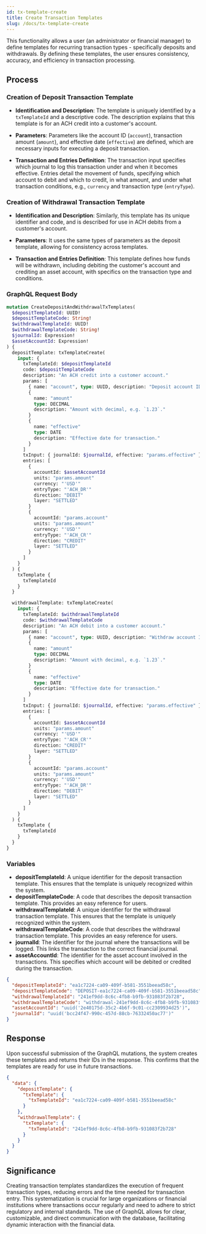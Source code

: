 ```yaml
---
id: tx-template-create
title: Create Transaction Templates
slug: /docs/tx-template-create
---
```


This functionality allows a user (an administrator or financial manager) to define templates for recurring transaction types - specifically deposits and withdrawals. By defining these templates, the user ensures consistency, accuracy, and efficiency in transaction processing.

## Process

### Creation of Deposit Transaction Template

- **Identification and Description**: The template is uniquely identified by a `txTemplateId` and a descriptive code. The description explains that this template is for an ACH credit into a customer's account.

- **Parameters**: Parameters like the account ID (`account`), transaction amount (`amount`), and effective date (`effective`) are defined, which are necessary inputs for executing a deposit transaction.

- **Transaction and Entries Definition**:
  The transaction input specifies which journal to log this transaction under and when it becomes effective. Entries detail the movement of funds, specifying which account to debit and which to credit, in what amount, and under what transaction conditions, e.g., `currency` and transaction type (`entryType`).

### Creation of Withdrawal Transaction Template

- **Identification and Description**: Similarly, this template has its unique identifier and code, and is described for use in ACH debits from a customer's account.

- **Parameters**: It uses the same types of parameters as the deposit template, allowing for consistency across templates.

- **Transaction and Entries Definition**: This template defines how funds will be withdrawn, including debiting the customer's account and crediting an asset account, with specifics on the transaction type and conditions.

### GraphQL Request Body

```graphql
mutation CreateDepositAndWithdrawalTxTemplates(
  $depositTemplateId: UUID!
  $depositTemplateCode: String!
  $withdrawalTemplateId: UUID!
  $withdrawalTemplateCode: String!
  $journalId: Expression!
  $assetAccountId: Expression!
) {
  depositTemplate: txTemplateCreate(
    input: {
      txTemplateId: $depositTemplateId
      code: $depositTemplateCode
      description: "An ACH credit into a customer account."
      params: [
        { name: "account", type: UUID, description: "Deposit account ID." }
        {
          name: "amount"
          type: DECIMAL
          description: "Amount with decimal, e.g. `1.23`."
        }
        {
          name: "effective"
          type: DATE
          description: "Effective date for transaction."
        }
      ]
      txInput: { journalId: $journalId, effective: "params.effective" }
      entries: [
        {
          accountId: $assetAccountId
          units: "params.amount"
          currency: "'USD'"
          entryType: "'ACH_DR'"
          direction: "DEBIT"
          layer: "SETTLED"
        }
        {
          accountId: "params.account"
          units: "params.amount"
          currency: "'USD'"
          entryType: "'ACH_CR'"
          direction: "CREDIT"
          layer: "SETTLED"
        }
      ]
    }
  ) {
    txTemplate {
      txTemplateId
    }
  }

  withdrawalTemplate: txTemplateCreate(
    input: {
      txTemplateId: $withdrawalTemplateId
      code: $withdrawalTemplateCode
      description: "An ACH debit into a customer account."
      params: [
        { name: "account", type: UUID, description: "Withdraw account ID." }
        {
          name: "amount"
          type: DECIMAL
          description: "Amount with decimal, e.g. `1.23`."
        }
        {
          name: "effective"
          type: DATE
          description: "Effective date for transaction."
        }
      ]
      txInput: { journalId: $journalId, effective: "params.effective" }
      entries: [
        {
          accountId: $assetAccountId
          units: "params.amount"
          currency: "'USD'"
          entryType: "'ACH_CR'"
          direction: "CREDIT"
          layer: "SETTLED"
        }
        {
          accountId: "params.account"
          units: "params.amount"
          currency: "'USD'"
          entryType: "'ACH_DR'"
          direction: "DEBIT"
          layer: "SETTLED"
        }
      ]
    }
  ) {
    txTemplate {
      txTemplateId
    }
  }
}
```

### Variables

* **depositTemplateId**: A unique identifier for the deposit transaction template. This ensures that the template is uniquely recognized within the system.
* **depositTemplateCode**: A code that describes the deposit transaction template. This provides an easy reference for users.
* **withdrawalTemplateId**: A unique identifier for the withdrawal transaction template. This ensures that the template is uniquely recognized within the system.
* **withdrawalTemplateCode**: A code that describes the withdrawal transaction template. This provides an easy reference for users.
* **journalId**: The identifier for the journal where the transactions will be logged. This links the transaction to the correct financial journal.
* **assetAccountId**: The identifier for the asset account involved in the transactions. This specifies which account will be debited or credited during the transaction.

```json
{
  "depositTemplateId": "ea1c7224-ca09-409f-b581-3551beead58c",
  "depositTemplateCode": "DEPOSIT-ea1c7224-ca09-409f-b581-3551beead58c",
  "withdrawalTemplateId": "241ef9dd-8c6c-4fb8-b9fb-931083f2b728",
  "withdrawalTemplateCode": "withdrawal-241ef9dd-8c6c-4fb8-b9fb-931083f2b728",
  "assetAccountId": "uuid('2e40175d-35c2-4b6f-9c01-cc2309934d25')",
  "journalId": "uuid('bcc24f47-990c-457d-88cb-76332450ac77')"
}
```

## Response

Upon successful submission of the GraphQL mutations, the system creates these templates and returns their IDs in the response. This confirms that the templates are ready for use in future transactions.

```json
{
  "data": {
    "depositTemplate": {
      "txTemplate": {
        "txTemplateId": "ea1c7224-ca09-409f-b581-3551beead58c"
      }
    },
    "withdrawalTemplate": {
      "txTemplate": {
        "txTemplateId": "241ef9dd-8c6c-4fb8-b9fb-931083f2b728"
      }
    }
  }
}
```

## Significance

Creating transaction templates standardizes the execution of frequent transaction types, reducing errors and the time needed for transaction entry. This systematization is crucial for large organizations or financial institutions where transactions occur regularly and need to adhere to strict regulatory and internal standards. The use of GraphQL allows for clear, customizable, and direct communication with the database, facilitating dynamic interaction with the financial data.
